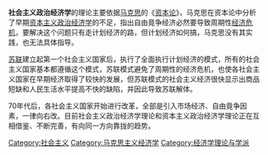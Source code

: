 {{Unreferenced|time=2022-04-16T13:31:12+00:00}}
{{Otheruses|社会主义政治经济学 (消歧义)}}
'''社会主义政治经济学'''的理论主要依据[[马克思|马克思]]的《[[资本论|资本论]]》，马克思在资本论中分析了早期[[资本主义政治经济学|资本主义政治经济学]]的不足，指出自由竟争经济必然要导致周期性[[经济危机|经济危机]]，要解决这个问题只有走计划经济的路，但计划经济如何搞，马克思没有其实践，也无法具体指导。

[[苏联|苏联]]建立起第一个社会主义国家后，执行了全面执行计划经济的模式，所有的社会主义国家基本都遵循这个模式，苏联模式避免了周期性的经济危机，也使各社会主义国家在早期经济取得了较快的发展，但苏联模式的社会主义经济很快显示出商品短缺和人民生活水平提高不快的缺陷，并因此导致苏联解体。

70年代后，各社会主义国家开始进行改革，全部是引入市场经济、自由竟争因素，一律向右改。目前社会主义政治经济学理论和资本主义政治经济学理论正在互相借鉴、不断完善，有向同一方向靠拢的趋势。

[[Category:社会主义|Category:社会主义]]
[[Category:马克思主义经济学|Category:马克思主义经济学]]
[[Category:经济学理论与学派|Category:经济学理论与学派]]